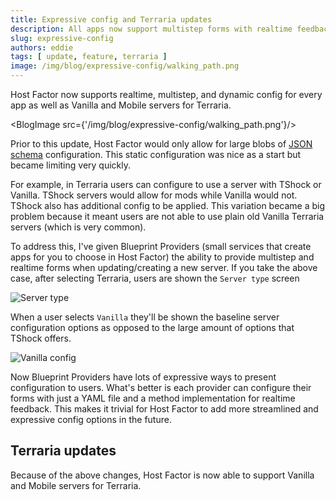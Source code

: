```yaml
---
title: Expressive config and Terraria updates
description: All apps now support multistep forms with realtime feedback
slug: expressive-config
authors: eddie
tags: [ update, feature, terraria ]
image: /img/blog/expressive-config/walking_path.png
---
```


Host Factor now supports realtime, multistep, and dynamic config for every app
as well as Vanilla and Mobile servers for Terraria.

<BlogImage src={'/img/blog/expressive-config/walking_path.png'}/>

<!--truncate-->

Prior to this update, Host Factor would only allow for large blobs of [JSON schema](https://json-schema.org/)
configuration. This static configuration was nice as a start but became limiting very quickly.

For example, in Terraria users can configure to use a server with TShock or Vanilla. TShock servers would allow
for mods while Vanilla would not. TShock also has additional config to be applied. This variation became a big
problem because it meant users are not able to use plain old Vanilla Terraria servers (which is very common).

To address this, I've given Blueprint Providers (small services that create apps for you to choose in Host Factor)
the ability to provide multistep and realtime forms when updating/creating a new server. If you take the above case,
after selecting Terraria, users are shown the `Server type` screen

![Server type](/img/blog/expressive-config/server-type.png)

When a user selects `Vanilla` they'll be shown the baseline server configuration options as opposed to the large
amount of options that TShock offers.

![Vanilla config](/img/blog/expressive-config/vanilla-config.png)

Now Blueprint Providers have lots of expressive ways to present configuration to users. What's better is each provider
can configure their forms with just a YAML file and a method implementation for realtime feedback. This makes it
trivial for Host Factor to add more streamlined and expressive config options in the future.

## Terraria updates

Because of the above changes, Host Factor is now able to support Vanilla and Mobile servers for Terraria.
